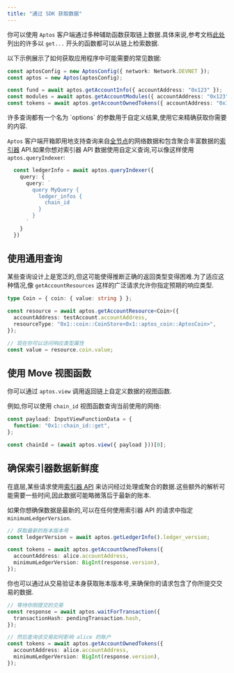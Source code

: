 ```yaml
---
title: "通过 SDK 获取数据"
---
```



你可以使用 `Aptos` 客户端通过多种辅助函数获取链上数据.具体来说,参考文档[此处](https://aptos-labs.github.io/aptos-ts-sdk/@aptos-labs/ts-sdk-1.35.0/classes/Aptos.html)列出的许多以 `get...` 开头的函数都可以从链上检索数据.

以下示例展示了如何获取应用程序中可能需要的常见数据:

```typescript filename="fetch-data.ts"
const aptosConfig = new AptosConfig({ network: Network.DEVNET });
const aptos = new Aptos(aptosConfig);

const fund = await aptos.getAccountInfo({ accountAddress: "0x123" });
const modules = await aptos.getAccountModules({ accountAddress: "0x123" });
const tokens = await aptos.getAccountOwnedTokens({ accountAddress: "0x123" });
```

<Aside type="note">
  许多查询都有一个名为 `options` 的参数用于自定义结果,使用它来精确获取你需要的内容.
</Aside>

`Aptos` 客户端开箱即用地支持查询来自[全节点](https://api.mainnet.aptoslabs.com/v1/spec#/)的网络数据和包含聚合丰富数据的[索引器](https://cloud.hasura.io/public/graphiql?endpoint=https://api.mainnet.aptoslabs.com/v1/graphql) API.如果你想对索引器 API 数据使用自定义查询,可以像这样使用 `aptos.queryIndexer`:

```typescript filename="fetch-data.ts"
  const ledgerInfo = await aptos.queryIndexer({
    query: {
      query: `
        query MyQuery {
          ledger_infos {
            chain_id
          }
        }
      `
    }
  })
```

## 使用通用查询

某些查询设计上是宽泛的,但这可能使得推断正确的返回类型变得困难.为了适应这种情况,像 `getAccountResources` 这样的广泛请求允许你指定预期的响应类型.

```typescript filename="fetch-data.ts"
type Coin = { coin: { value: string } };

const resource = await aptos.getAccountResource<Coin>({
  accountAddress: testAccount.accountAddress,
  resourceType: "0x1::coin::CoinStore<0x1::aptos_coin::AptosCoin>",
});

// 现在你可以访问响应类型属性
const value = resource.coin.value;
```

## 使用 Move 视图函数

你可以通过 `aptos.view` 调用返回链上自定义数据的视图函数.

例如,你可以使用 `chain_id` 视图函数查询当前使用的网络:

```typescript filename="fetch-data.ts"
const payload: InputViewFunctionData = {
  function: "0x1::chain_id::get",
};

const chainId = (await aptos.view({ payload }))[0];
```

## 确保索引器数据新鲜度

在底层,某些请求使用[索引器 API](/zh/build/indexer) 来访问经过处理或聚合的数据.这些额外的解析可能需要一些时间,因此数据可能略微落后于最新的账本.

如果你想确保数据是最新的,可以在任何使用索引器 API 的请求中指定 `minimumLedgerVersion`.

```typescript filename="fetch-data.ts"
// 获取最新的账本版本号
const ledgerVersion = await aptos.getLedgerInfo().ledger_version;

const tokens = await aptos.getAccountOwnedTokens({
  accountAddress: alice.accountAddress,
  minimumLedgerVersion: BigInt(response.version),
});
```

你也可以通过从交易验证本身获取账本版本号,来确保你的请求包含了你所提交交易的数据.

```typescript filename="fetch-data.ts"
// 等待你刚提交的交易
const response = await aptos.waitForTransaction({
  transactionHash: pendingTransaction.hash,
});

// 然后查询该交易如何影响 alice 的账户
const tokens = await aptos.getAccountOwnedTokens({
  accountAddress: alice.accountAddress,
  minimumLedgerVersion: BigInt(response.version),
});
```
